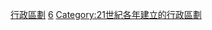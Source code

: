 {{Cat topic in year| topic=建立的行政區劃|year=2006}}
[[Category:2006年建立|行政區劃]]
[[Category:2000年代建立的行政區劃|6]]
[[Category:21世紀各年建立的行政區劃|Category:21世紀各年建立的行政區劃]]